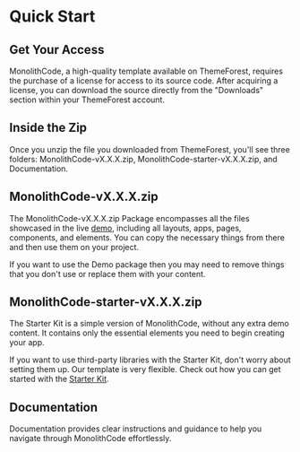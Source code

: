 
# Quick Start

## Get Your Access

MonolithCode, a high-quality template available on ThemeForest, requires the purchase of a license for access to its source code. After acquiring a license, you can download the source directly from the "Downloads" section within your ThemeForest account.

## Inside the Zip

Once you unzip the file you downloaded from ThemeForest, you'll see three folders: MonolithCode-vX.X.X.zip, MonolithCode-starter-vX.X.X.zip, and Documentation.

## MonolithCode-vX.X.X.zip

The MonolithCode-vX.X.X.zip Package encompasses all the files showcased in the live [demo](http://dastail.codeshaper.net/), including all layouts, apps, pages, components, and elements. You can copy the necessary things from there and then use them on your project.

<Callout type="warning">
   If you want to use the Demo package then you may need to remove things that you don't use or replace them with your content.
</Callout>

## MonolithCode-starter-vX.X.X.zip

The Starter Kit is a simple version of MonolithCode, without any extra demo content. It contains only the essential elements you need to begin creating your app.

If you want to use third-party libraries with the Starter Kit, don't worry about setting them up. Our template is very flexible. Check out how you can get started with the [Starter Kit](/docs/starter-kit).


## Documentation

Documentation provides clear instructions and guidance to help you navigate through MonolithCode effortlessly. 
